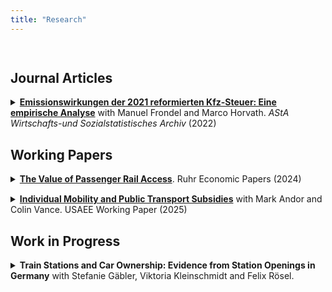 ```yaml
---
title: "Research"
---
```


<div style="height: 15px;"></div>


<!-- ::: {.grid} -->

<!-- ::: {.g-col-4 style="display: flex; flex-direction: column; align-items: center; justify-content: center;"} -->

<!-- ![](assets/Bild_von_Selby.jpeg){width=250px} -->

<!-- ### Joschka Flintz -->

<!-- PhD Student at Ruhr University Bochum -->

<!-- ::: -->


<!-- ::: {.g-col-8} -->

## Journal Articles


<details>
  <summary>[**Emissionswirkungen der 2021 reformierten Kfz-Steuer: Eine empirische Analyse**](https://link.springer.com/article/10.1007/s11943-022-00310-w){target="_blank"} with Manuel Frondel and Marco Horvath. *AStA Wirtschafts-und Sozialstatistisches Archiv*  (2022)</summary>
  <p style="font-size: 16px; margin-top: 10px; margin-left: 20px;">
    At the beginning of 2021, the CO2-dependent component of the German vehicle tax was adjusted and made progressive, so that the tax burden for vehicles with high emission intensity increases disproportionately. This paper analyzes the effectiveness of the reformed vehicle tax in terms of its incentive effect and CO2 saving potential using the discrete demand model of Berry et al. (1995). Our estimation results show that with about 21,000 fewer cars sold annually as a result and a reduction in mean CO2 intensity of 0.74g/km, the annual CO2 emissions of newly purchased vehicles fall by about 60,000 tons. This moderate outcome is intuitive: an average tax increase of around 11 euros per annum does not have the steering effect that is needed to substantially reduce emissions. Our simulation results of a fictitious vehicle taxation with more progressive tax rates assumed here, which would result in an average tax increase of around 90 euros, would have significantly stronger effects and reduce the average CO2 emissions per kilometer of new cars by some 5g/km and reduce the number of new registrations by around 195,000 passenger cars. As a result, around 450,000 tons of CO2 might be saved annually. Nevertheless, a comparison with the annual emissions of the car fleet in Germany of around 100 million tons shows that even the effects of the fictitious progressive vehicle tax with higher tax rates would be very limited.
  </p>
</details>



## Working Papers

<details>
  <summary>[**The Value of Passenger Rail Access**](https://www.econstor.eu/handle/10419/306843){target="_blank"}. Ruhr Economic Papers (2024)</summary>
  <p style="font-size: 16px; margin-top: 10px; margin-left: 20px;">
This study quantifies the effect of train station openings on residential house prices across Germany over a 12-year period to provide generalizable evidence on the valuation of access to passenger rail by households. It is based on data on about 90 train station openings between 2009 and 2020 in Germany and a Difference-in-Differences model that uses three different control group variants to cover alternative assumptions about unobserved regional heterogeneity to mitigate problems arising from endogenous transport infrastructure provision. The results indicate that train station openings increase residential house prices on average by 5% (€18,000) within a distance of up to two to three kilometers. Notably, these positive effects are observed exclusively for properties without prior access to passenger rail services, and are significantly larger in more densely populated and urban areas.
  </p>
</details>

<div style="height: 15px;"></div>

<details>
  <summary>[**Individual Mobility and Public Transport Subsidies**](https://papers.ssrn.com/sol3/papers.cfm?abstract_id=5087739){target="_blank"} with Mark Andor and Colin Vance. USAEE Working Paper (2025)</summary>
  <p style="font-size: 16px; margin-top: 10px; margin-left: 20px;">
Politicians around the world are looking for ways to reduce the negative externalities of the transport sector. Subsidization of public transport is a popular remedy, but evidence on the associated causal effects remains scant. Based on a randomized controlled trial that tracks mobility behavior continuously via a mobile app, this study provides causal evidence on how individuals modify their mobility patterns when provided with temporary cost-free access to public transport. We further explore whether such access induces enduring shifts in mobility behavior after the reinstatement of regular fares. We randomly provide roughly half of our around 420 participants - whose selection targeted car users - with a one-month public transport ticket for their local area, and monitor travel behavior across all modes over three months. We find a statistically significant average increase of about two trips per month using public transport during the subsidization period. The rise in public transport utilization, however, is not paralleled by a reduction in car usage, nor does it yield a persistent alteration in mobility behavior in the subsequent month after the ticket expires.
  </p>
</details> 


## Work in Progress


<details>
  <summary>**Train Stations and Car Ownership: Evidence from Station Openings in Germany** with Stefanie Gäbler, Viktoria Kleinschmidt and Felix Rösel.</summary>
  <p style="font-size: 16px; margin-top: 10px; margin-left: 20px;">
  How much does railway infrastructure influence the modal shift from road to rail? This study         investigates the effects of train stations on private car ownership. We analyze the openings of more than 170 train stations in Germany between 2009 and 2022, comparing them to a control group of locations identified as potential candidates for new stations. The results indicate that car registrations per household permanently decline by 4 to 6 percent in the proximity of a newly opened train station. 
  </p>
</details>

<!-- ::: -->

<!-- ::: -->




